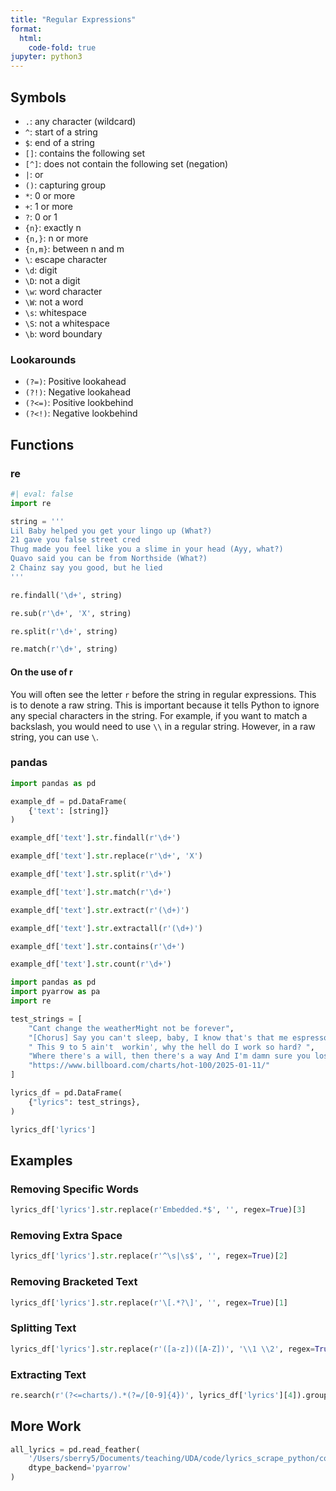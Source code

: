 ```yaml
---
title: "Regular Expressions"
format:
  html:
    code-fold: true
jupyter: python3
---
```


## Symbols

- `.`: any character (wildcard)
- `^`: start of a string
- `$`: end of a string
- `[]`: contains the following set
- `[^]`: does not contain the following set (negation)
- `|`: or
- `()`: capturing group
- `*`: 0 or more
- `+`: 1 or more
- `?`: 0 or 1
- `{n}`: exactly n
- `{n,}`: n or more
- `{n,m}`: between n and m
- `\`: escape character
- `\d`: digit
- `\D`: not a digit
- `\w`: word character
- `\W`: not a word
- `\s`: whitespace
- `\S`: not a whitespace
- `\b`: word boundary

### Lookarounds

- `(?=)`: Positive lookahead
- `(?!)`: Negative lookahead
- `(?<=)`: Positive lookbehind
- `(?<!)`: Negative lookbehind


## Functions

### re

```python
#| eval: false
import re

string = '''
Lil Baby helped you get your lingo up (What?)
21 gave you false street cred
Thug made you feel like you a slime in your head (Ayy, what?)
Quavo said you can be from Northside (What?)
2 Chainz say you good, but he lied
'''

re.findall('\d+', string)

re.sub(r'\d+', 'X', string)

re.split(r'\d+', string)

re.match(r'\d+', string)
```

#### On the use of r

You will often see the letter `r` before the string in regular expressions. This is to denote a raw string. This is important because it tells Python to ignore any special characters in the string. For example, if you want to match a backslash, you would need to use `\\` in a regular string. However, in a raw string, you can use `\`. 

### pandas

```python
import pandas as pd

example_df = pd.DataFrame(
    {'text': [string]}
)

example_df['text'].str.findall(r'\d+')

example_df['text'].str.replace(r'\d+', 'X')

example_df['text'].str.split(r'\d+')

example_df['text'].str.match(r'\d+')

example_df['text'].str.extract(r'(\d+)')

example_df['text'].str.extractall(r'(\d+)')

example_df['text'].str.contains(r'\d+')

example_df['text'].str.count(r'\d+')
```


```python
import pandas as pd
import pyarrow as pa
import re
```

```python
test_strings = [
    "Cant change the weatherMight not be forever",
    "[Chorus] Say you can't sleep, baby, I know that's that me espresso [verse 1]",
    " This 9 to 5 ain't  workin', why the hell do I work so hard? ",
    "Where there's a will, then there's a way And I'm damn sure you lost it Embedded lyrics here", 
    "https://www.billboard.com/charts/hot-100/2025-01-11/"
]
```

```python
lyrics_df = pd.DataFrame(
    {"lyrics": test_strings},
)

lyrics_df['lyrics']
```

## Examples

### Removing Specific Words

```python
lyrics_df['lyrics'].str.replace(r'Embedded.*$', '', regex=True)[3]
```

### Removing Extra Space

```python
lyrics_df['lyrics'].str.replace(r'^\s|\s$', '', regex=True)[2]
```

### Removing Bracketed Text

```python
lyrics_df['lyrics'].str.replace(r'\[.*?\]', '', regex=True)[1]
```

### Splitting Text

```python
lyrics_df['lyrics'].str.replace(r'([a-z])([A-Z])', '\\1 \\2', regex=True)[0]
```

### Extracting Text

```python
re.search(r'(?<=charts/).*(?=/[0-9]{4})', lyrics_df['lyrics'][4]).group(0)
```

## More Work

```python
all_lyrics = pd.read_feather(
    '/Users/sberry5/Documents/teaching/UDA/code/lyrics_scrape_python/complete_lyrics_2025.feather', 
    dtype_backend='pyarrow'
)
```